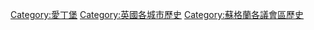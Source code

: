 {{Commons category|History of Edinburgh}}
[[Category:愛丁堡|Category:愛丁堡]]
[[Category:英國各城市歷史|Category:英國各城市歷史]]
[[Category:蘇格蘭各議會區歷史|Category:蘇格蘭各議會區歷史]]